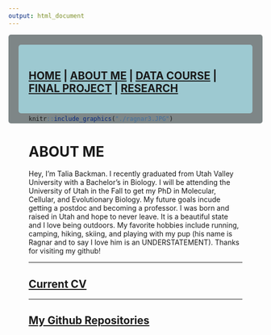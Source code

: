 ```yaml
---
output: html_document
---
```

<style type="text/css">
.main-container {
  max-width: 1800px;
  margin-left: auto;
  margin-right: auto;
}
</style>

<style>
div.gray { background-color:#7e8687; border-radius: 5px; padding: 20px;}
</style>
<div class = "gray">



<style>
div.blue { background-color:#9dc9d1; border-radius: 5px; padding: 20px;}
</style>
<div class = "blue">

## [HOME](http://talia-backman.github.io/) | [ABOUT ME](http://talia-backman.github.io/about_me) | [DATA COURSE](http://talia-backman.github.io/data_course) | [FINAL PROJECT](http://talia-backman.github.io/final_project) | [RESEARCH](http://talia-backman.github.io/research)

<div style= "float:right;position: relative;top:10px">
```r
knitr::include_graphics("./ragnar3.JPG")
```

# **ABOUT ME**{#top}
Hey, I'm Talia Backman.  I recently graduated from Utah Valley University with a Bachelor's in Biology.  I will be attending the University of Utah in the Fall to get my PhD in Molecular, Cellular, and Evolutionary Biology.  My future goals incude getting a postdoc and becoming a professor.
I was born and raised in Utah and hope to never leave.  It is a beautiful state and I love being outdoors.  My favorite hobbies include running, camping, hiking, skiing, and playing with my pup (his name is Ragnar and to say I love him is an UNDERSTATEMENT).
Thanks for visiting my github!

___


## **[Current CV](http://talia-backman.github.io/about_me/Resume.pdf)**


___


## **[My Github Repositories](https://github.com/talia-backman)**

